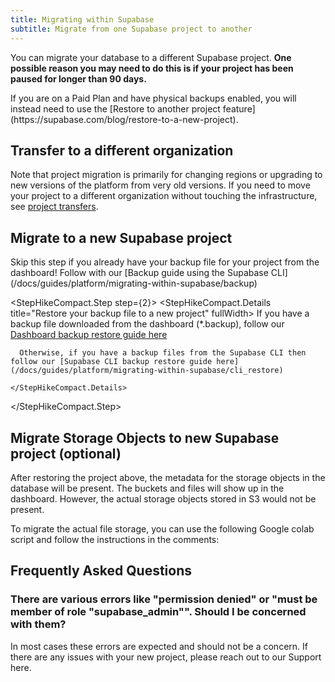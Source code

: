 ```yaml
---
title: Migrating within Supabase
subtitle: Migrate from one Supabase project to another
---
```


You can migrate your database to a different Supabase project. **One possible reason you may need to do this is if your project has been paused for longer than 90 days.**

<Admonition type="tip">
  If you are on a Paid Plan and have physical backups enabled, you will instead need to use the
  [Restore to another project feature](https://supabase.com/blog/restore-to-a-new-project).
</Admonition>

## Transfer to a different organization

Note that project migration is primarily for changing regions or upgrading to new versions of the platform from very old versions. If you need to move your project to a different organization without touching the infrastructure, see [project transfers](/docs/guides/platform/project-transfer).

## Migrate to a new Supabase project

<StepHikeCompact>
  <StepHikeCompact.Step step={1}>
    <StepHikeCompact.Details title="Get your project backup file" fullWidth>
    <Admonition type="caution">
      Skip this step if you already have your backup file for your project from the dashboard!
    </Admonition>
      Follow with our [Backup guide using the Supabase CLI](/docs/guides/platform/migrating-within-supabase/backup)
    </StepHikeCompact.Details>
  </StepHikeCompact.Step>

  <StepHikeCompact.Step step={2}>
    <StepHikeCompact.Details title="Restore your backup file to a new project" fullWidth>
      If you have a backup file downloaded from the dashboard (*.backup), follow our [Dashboard backup restore guide here](/docs/guides/platform/migrating-within-supabase/dashboard_restore)

      Otherwise, if you have a backup files from the Supabase CLI then follow our [Supabase CLI backup restore guide here](/docs/guides/platform/migrating-within-supabase/cli_restore)

    </StepHikeCompact.Details>

  </StepHikeCompact.Step>
</StepHikeCompact>

## Migrate Storage Objects to new Supabase project (optional)

After restoring the project above, the metadata for the storage objects in the database will be present. The buckets and files will show up in the dashboard. However, the actual storage objects stored in S3 would not be present.

To migrate the actual file storage, you can use the following Google colab script and follow the instructions in the comments:

## Frequently Asked Questions

### There are various errors like "permission denied" or "must be member of role "supabase_admin"". Should I be concerned with them?

In most cases these errors are expected and should not be a concern. If there are any issues with your new project, please reach out to our Support here.
